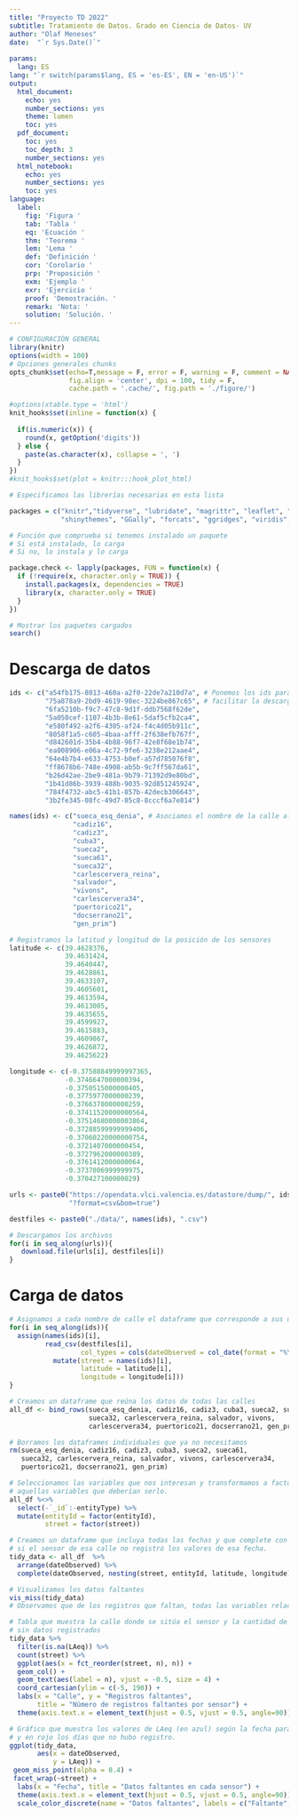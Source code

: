 ```yaml
---
title: "Proyecto TD 2022"
subtitle: Tratamiento de Datos. Grado en Ciencia de Datos- UV
author: "Olaf Meneses"
date:  "`r Sys.Date()`"
 
params:
  lang: ES
lang: "`r switch(params$lang, ES = 'es-ES', EN = 'en-US')`"
output:
  html_document:
    echo: yes
    number_sections: yes
    theme: lumen
    toc: yes
  pdf_document:
    toc: yes
    toc_depth: 3
    number_sections: yes
  html_notebook:
    echo: yes
    number_sections: yes
    toc: yes
language:
  label:
    fig: 'Figura '
    tab: 'Tabla '
    eq: 'Ecuación '
    thm: 'Teorema '
    lem: 'Lema '
    def: 'Definición '
    cor: 'Corolario '
    prp: 'Proposición '
    exm: 'Ejemplo '
    exr: 'Ejercicio '
    proof: 'Demostración. '
    remark: 'Nota: '
    solution: 'Solución. '
---
```



```r
# CONFIGURACIÓN GENERAL
library(knitr)
options(width = 100)
# Opciones generales chunks
opts_chunk$set(echo=T,message = F, error = F, warning = F, comment = NA, 
               fig.align = 'center', dpi = 100, tidy = F, 
               cache.path = '.cache/', fig.path = './figure/')

#options(xtable.type = 'html')
knit_hooks$set(inline = function(x) {
  
  if(is.numeric(x)) {
    round(x, getOption('digits'))
  } else {
    paste(as.character(x), collapse = ', ')
  }
})
#knit_hooks$set(plot = knitr:::hook_plot_html)
```

```r
# Especificamos las librerías necesarias en esta lista

packages = c("knitr","tidyverse", "lubridate", "magrittr", "leaflet", "shiny",
             "shinythemes", "GGally", "forcats", "ggridges", "viridis", "naniar")

# Función que comprueba si tenemos instalado un paquete
# Si está instalado, lo carga
# Si no, lo instala y lo carga

package.check <- lapply(packages, FUN = function(x) {
  if (!require(x, character.only = TRUE)) {
    install.packages(x, dependencies = TRUE)
    library(x, character.only = TRUE)
  }
})

# Mostrar los paquetes cargados
search()

```
# Descarga de datos

```r
ids <- c("a54fb175-8013-460a-a2f0-22de7a210d7a", # Ponemos los ids para 
         "75a878a9-2bd9-4619-98ec-3224be867c65", # facilitar la descarga
         "6fa5210b-f9c7-47c8-9d1f-ddb7568f62de",
         "5a050cef-1107-4b3b-8e61-5daf5cfb2ca4",
         "e580f492-a2f6-4305-af24-f4c4d05b911c",
         "8058f1a5-c605-4baa-afff-2f638efb767f",
         "d842601d-35b4-4b88-96f7-42e8f68e1b74",
         "ea008906-e06a-4c72-9fe6-3238e212aae4",
         "64e4b7b4-e633-4753-b0ef-a57d785076f8",
         "ff8678b6-748e-4908-ab5b-9c7ff567da61",
         "b26d42ae-2be9-481a-9b79-71392d9e80bd",
         "1b41d86b-3939-488b-9035-92d851245924",
         "784f4732-abc5-41b1-857b-42decb306643",
         "3b2fe345-08fc-49d7-85c8-8cccf6a7e814")

names(ids) <- c("sueca_esq_denia", # Asociamos el nombre de la calle al id
                "cadiz16",
                "cadiz3",
                "cuba3",
                "sueca2",
                "sueca61",
                "sueca32",
                "carlescervera_reina",
                "salvador",
                "vivons",
                "carlescervera34",
                "puertorico21",
                "docserrano21",
                "gen_prim")

# Registramos la latitud y longitud de la posición de los sensores
latitude <- c(39.4628376,
              39.4631424,
              39.4640447,
              39.4628861,
              39.4633107,
              39.4605601,
              39.4613594,
              39.4613005,
              39.4635655, 
              39.4599927,
              39.4615883, 
              39.4609867,
              39.4626872,
              39.4625622)

longitude <- c(-0.37588849999997365,
              -0.3746647000000394,
              -0.3750515000000405,
              -0.3775977000000239,
              -0.3766378000000259,
              -0.37411520000000564,
              -0.37514680000003864,
              -0.37288599999999406,
              -0.37060220000000754,
              -0.3721407000000454,
              -0.3727962000000389,
              -0.3761412000000064,
              -0.3737806999999975,
              -0.370427100000029)

urls <- paste0("https://opendata.vlci.valencia.es/datastore/dump/", ids,
               "?format=csv&bom=true")

destfiles <- paste0("./data/", names(ids), ".csv")

# Descargamos los archivos
for(i in seq_along(urls)){
   download.file(urls[i], destfiles[i])
}
```
# Carga de datos

```r
# Asignamos a cada nombre de calle el dataframe que corresponde a sus datos.
for(i in seq_along(ids)){
  assign(names(ids)[i],
         read_csv(destfiles[i],
                  col_types = cols(dateObserved = col_date(format = "%Y-%m-%d"))) %>% 
           mutate(street = names(ids)[i],
                  latitude = latitude[i],
                  longitude = longitude[i]))
}

# Creamos un dataframe que reúna los datos de todas las calles
all_df <- bind_rows(sueca_esq_denia, cadiz16, cadiz3, cuba3, sueca2, sueca61, 
                    sueca32, carlescervera_reina, salvador, vivons, 
                    carlescervera34, puertorico21, docserrano21, gen_prim)

# Borramos los dataframes individuales que ya no necesitamos
rm(sueca_esq_denia, cadiz16, cadiz3, cuba3, sueca2, sueca61, 
   sueca32, carlescervera_reina, salvador, vivons, carlescervera34,
   puertorico21, docserrano21, gen_prim)
```

```r
# Seleccionamos las variables que nos interesan y transformamos a factor
# aquellas variables que deberían serlo.
all_df %<>%
  select(-`_id`:-entityType) %>% 
  mutate(entityId = factor(entityId),
         street = factor(street))

# Creamos un dataframe que incluya todas las fechas y que complete con NAs
# si el sensor de esa calle no registró los valores de esa fecha.
tidy_data <- all_df  %>% 
  arrange(dateObserved) %>% 
  complete(dateObserved, nesting(street, entityId, latitude, longitude))

# Visualizamos los datos faltantes
vis_miss(tidy_data)
# Observamos que de los registros que faltan, todas las variables relacionadas con el sonido están incompletas. Esto quiere decir que hay días en los que algunos sensores no han hecho ningún registro. Asimismo, para los días que hay registro, todas las variables están completas.

# Tabla que muestra la calle donde se sitúa el sensor y la cantidad de días
# sin datos registrados
tidy_data %>% 
  filter(is.na(LAeq)) %>% 
  count(street) %>%
  ggplot(aes(x = fct_reorder(street, n), n)) +
  geom_col() +
  geom_text(aes(label = n), vjust = -0.5, size = 4) + 
  coord_cartesian(ylim = c(-5, 190)) +
  labs(x = "Calle", y = "Registros faltantes", 
       title = "Número de registros faltantes por sensor") +
  theme(axis.text.x = element_text(hjust = 0.5, vjust = 0.5, angle=90))

# Gráfico que muestra los valores de LAeq (en azul) según la fecha para cada calle
# y en rojo los días que no hubo registro.
ggplot(tidy_data,
       aes(x = dateObserved,
           y = LAeq)) +
 geom_miss_point(alpha = 0.4) +
 facet_wrap(~street) +
  labs(x = "Fecha", title = "Datos faltantes en cada sensor") +
  theme(axis.text.x = element_text(hjust = 0.5, vjust = 0.5, angle=90)) +
  scale_color_discrete(name = "Datos faltantes", labels = c("Faltante", "No Faltante"))
```